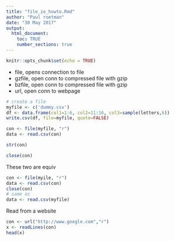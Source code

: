 ```yaml
---
title: "file_io_howto.Rmd"
author: "Paul roetman"
date: "30 May 2017"
output: 
  html_document:
    toc: TRUE
    number_sections: true
---
```


```r
knitr::opts_chunk$set(echo = TRUE)
```
* file, opens connection to file
* gzfile, open conn to compressed file with gzip
* bzfile, open conn to compressed file with gzip
* url, open conn to webpage

```r
# create a file
myfile <- c('dummy.csv')
df <- data.frame(col1=1:6, col2=11:16, col3=sample(letters,6))
write.csv(df, file=myfile, quote=FALSE)

con <- file(myfile, "r")
data <- read.csv(con)

str(con)

close(con)
```


These two are equiv
```r
con <- file(myile, "r")
data <- read.csv(con)
close(con)
# same as
data <- read.csv(myfile)
```


Read from a website
```r
con <- url("http://www.google.com","r")
x <- readLines(con)
head(x)
```
